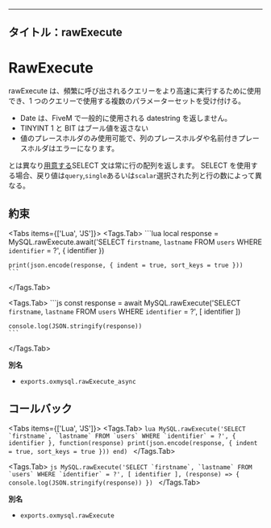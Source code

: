 ---

## タイトル：rawExecute


# RawExecute

rawExecute は、頻繁に呼び出されるクエリーをより高速に実行するために使用でき、1 つのクエリーで使用する複数のパラメーターセットを受け付ける。

- Date は、FiveM で一般的に使用される datestring を返しません。
- TINYINT 1 と BIT はブール値を返さない
- 値のプレースホルダのみ使用可能で、列のプレースホルダや名前付きプレースホルダはエラーになります。

とは異なり[用意する](./prepare)SELECT 文は常に行の配列を返します。
SELECT を使用する場合、戻り値は`query`,`single`あるいは`scalar`選択された列と行の数によって異なる。

## 約束

<Tabs items={['Lua', 'JS']}>
  <Tags.Tab>
    ```lua
    local response = MySQL.rawExecute.await('SELECT `firstname`, `lastname` FROM `users` WHERE `identifier` = ?', {
        identifier
    })

    print(json.encode(response, { indent = true, sort_keys = true }))
    ```

  </Tags.Tab>

  <Tags.Tab>
    ```js
    const response = await MySQL.rawExecute('SELECT `firstname`, `lastname` FROM `users` WHERE `identifier` = ?', [
      identifier
    ])

    console.log(JSON.stringify(response))
    ```

  </Tags.Tab>
</Tabs>

**別名**

- `exports.oxmysql.rawExecute_async`

## コールバック

<Tabs items={['Lua', 'JS']}>
  <Tags.Tab>
    ```lua
    MySQL.rawExecute('SELECT `firstname`, `lastname` FROM `users` WHERE `identifier` = ?', {
        identifier
    }, function(response)
        print(json.encode(response, { indent = true, sort_keys = true }))
    end)
    ```
  </Tags.Tab>

  <Tags.Tab>
    ```js
    MySQL.rawExecute('SELECT `firstname`, `lastname` FROM `users` WHERE `identifier` = ?', [
      identifier
    ], (response) => {
      console.log(JSON.stringify(response))
    })
    ```
  </Tags.Tab>
</Tabs>

**別名**

- `exports.oxmysql.rawExecute`
